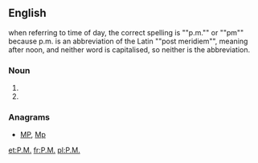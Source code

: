 ==English==
when referring to time of day, the correct spelling is ""p.m."" or ""pm"" because p.m. is an abbreviation of the Latin ""post meridiem"", meaning after noon, and neither word is capitalised, so neither is the abbreviation.

===Noun===
{{en-noun|?}}

# {{alternative spelling of|p.m.|lang=en}}
# {{alternative spelling of|PM|lang=en}}

===Anagrams===
* [[MP#English|MP]], [[Mp#English|Mp]]

[[et:P.M.]]
[[fr:P.M.]]
[[pl:P.M.]]